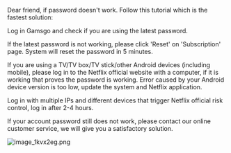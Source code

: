 Dear friend, if password doesn't work. Follow this tutorial which is the fastest solution:



Log in Gamsgo and check if you are using the latest password.



If the latest password is not working, please click 'Reset' on 'Subscription' page. System will reset the password in 5 minutes.



If you are using a TV/TV box/TV stick/other Android devices (including mobile), please log in to the Netflix official website with a computer, if it is working that proves the password is working. Error caused by your Android device version is too low, update the system and Netflix application.



Log in with multiple IPs and different devices that trigger Netflix official risk control, log in after 2-4 hours.

If your account password still does not work, please contact our online customer service, we will give you a satisfactory solution.



![image_1kvx2eg.png](https://firebasestorage.googleapis.com/v0/b/goingpark-a7c8a.appspot.com/o/DlyjQiBu1TKEjzh2zeVL.webp?alt=media&token=041e75ac-dd9c-4be3-8439-3a72d290af13)